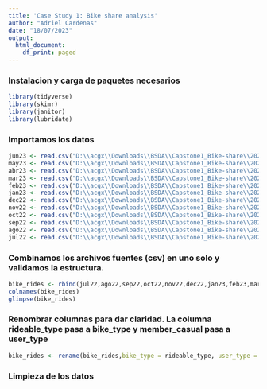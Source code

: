 ---
title: 'Case Study 1: Bike share analysis'
author: "Adriel Cardenas"
date: "18/07/2023"
output:
  html_document:
    df_print: paged
---

### Instalacion y carga de paquetes necesarios

```{r}
library(tidyverse)
library(skimr)
library(janitor)
library(lubridate)
```


### Importamos los datos

```{r}
jun23 <- read.csv("D:\\acgx\\Downloads\\BSDA\\Capstone1_Bike-share\\202306.csv")
may23 <- read.csv("D:\\acgx\\Downloads\\BSDA\\Capstone1_Bike-share\\202305.csv")
abr23 <- read.csv("D:\\acgx\\Downloads\\BSDA\\Capstone1_Bike-share\\202304.csv")
mar23 <- read.csv("D:\\acgx\\Downloads\\BSDA\\Capstone1_Bike-share\\202303.csv")
feb23 <- read.csv("D:\\acgx\\Downloads\\BSDA\\Capstone1_Bike-share\\202302.csv")
jan23 <- read.csv("D:\\acgx\\Downloads\\BSDA\\Capstone1_Bike-share\\202301.csv")
dec22 <- read.csv("D:\\acgx\\Downloads\\BSDA\\Capstone1_Bike-share\\202212.csv")
nov22 <- read.csv("D:\\acgx\\Downloads\\BSDA\\Capstone1_Bike-share\\202211.csv")
oct22 <- read.csv("D:\\acgx\\Downloads\\BSDA\\Capstone1_Bike-share\\202210.csv")
sep22 <- read.csv("D:\\acgx\\Downloads\\BSDA\\Capstone1_Bike-share\\202209.csv")
ago22 <- read.csv("D:\\acgx\\Downloads\\BSDA\\Capstone1_Bike-share\\202208.csv")
jul22 <- read.csv("D:\\acgx\\Downloads\\BSDA\\Capstone1_Bike-share\\202207.csv")

```

### Combinamos los archivos fuentes (csv) en uno solo y validamos la estructura.
```{r}
bike_rides <- rbind(jul22,ago22,sep22,oct22,nov22,dec22,jan23,feb23,mar23,abr23,may23,jun23)
colnames(bike_rides)
glimpse(bike_rides)
```

### Renombrar columnas para dar claridad. La columna rideable_type pasa a bike_type y member_casual pasa a user_type
```{r}
bike_rides <- rename(bike_rides,bike_type = rideable_type, user_type = member_casual)
```

### Limpieza de los datos
```{r}

```








